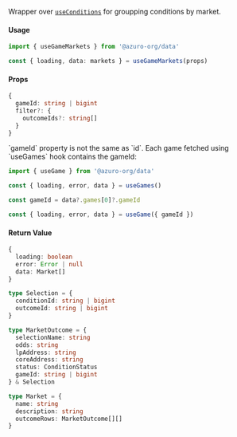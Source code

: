 
Wrapper over [`useConditions`](/sdk/data-hooks/useConditions) for groupping conditions by market.

#### Usage

```ts
import { useGameMarkets } from '@azuro-org/data'

const { loading, data: markets } = useGameMarkets(props)
```

#### Props

```ts
{
  gameId: string | bigint
  filter?: {
    outcomeIds?: string[]
  }
}
```

<Callout type="warning">
  `gameId` property is not the same as `id`. Each game fetched using `useGames` hook contains the gameId:

  ```ts
  import { useGame } from '@azuro-org/data'

  const { loading, error, data } = useGames()

  const gameId = data?.games[0]?.gameId

  const { loading, error, data } = useGame({ gameId })
  ```
</Callout>


#### Return Value

```ts
{
  loading: boolean
  error: Error | null
  data: Market[]
}
```

```ts
type Selection = {
  conditionId: string | bigint
  outcomeId: string | bigint
}

type MarketOutcome = {
  selectionName: string
  odds: string
  lpAddress: string
  coreAddress: string
  status: ConditionStatus
  gameId: string | bigint
} & Selection

type Market = {
  name: string
  description: string
  outcomeRows: MarketOutcome[][]
}
```
